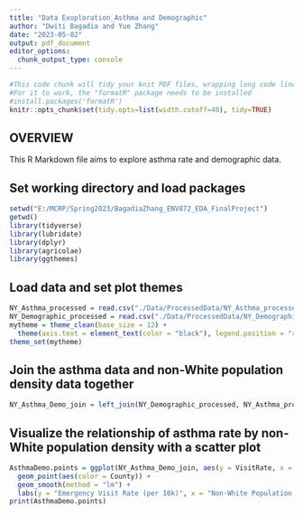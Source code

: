 ```yaml
---
title: "Data Exoploration_Asthma and Demographic"
author: "Dwiti Bagadia and Yue Zhang"
date: "2023-05-02"
output: pdf_document
editor_options: 
  chunk_output_type: console
---
```


```r
#This code chunk will tidy your knit PDF files, wrapping long code lines
#For it to work, the "formatR" package needs to be installed
#install.packages('formatR')
knitr::opts_chunk$set(tidy.opts=list(width.cutoff=40), tidy=TRUE)

```

## OVERVIEW

This R Markdown file aims to explore asthma rate and demographic data.

## Set working directory and load packages
```r
setwd("E:/MCRP/Spring2023/BagadiaZhang_ENV872_EDA_FinalProject")
getwd()
library(tidyverse)
library(lubridate)
library(dplyr)
library(agricolae)
library(ggthemes)

```

## Load data and set plot themes
```r
NY_Asthma_processed = read.csv("./Data/ProcessedData/NY_Asthma_processed1.csv")
NY_Demographic_processed = read.csv("./Data/ProcessedData/NY_Demographic_processed1.csv")
mytheme = theme_clean(base_size = 12) + 
  theme(axis.text = element_text(color = "black"), legend.position = "right", axis.text.x = element_text(angle = 45, vjust = 0.5, hjust = 0.5), plot.title = element_text(size = 12))
theme_set(mytheme)
```

## Join the asthma data and non-White population density data together
```r
NY_Asthma_Demo_join = left_join(NY_Demographic_processed, NY_Asthma_processed, by = "County")

```

## Visualize the relationship of asthma rate by non-White population density with a scatter plot
```r
AsthmaDemo.points = ggplot(NY_Asthma_Demo_join, aes(y = VisitRate, x = NonWhiteDens)) + 
  geom_point(aes(color = County)) + 
  geom_smooth(method = "lm") + 
  labs(y = "Emergency Visit Rate (per 10k)", x = "Non-White Population Density (per sq.mile)")
print(AsthmaDemo.points)

```